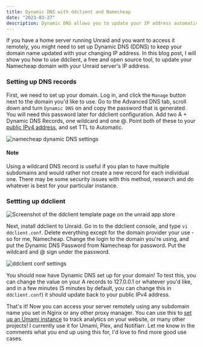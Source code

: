 ```yaml
---
title: Dynamic DNS with ddclient and Namecheap
date: "2023-03-27"
description: Dynamic DNS allows you to update your IP address automatically when it changes, so you can access your domain name from anywhere. This is useful for a ton of different reasons, and will tie in very well to Nginx and allow you to set subdomain based proxies to whatever Unraid app you would like.
---
```


If you have a home server running Unraid and you want to access it remotely, you might need to set up Dynamic DNS (DDNS) to keep your domain name updated with your changing IP address. In this blog post, I will show you how to use ddclient, a free and open source tool, to update your Namecheap domain with your Unraid server's IP address.

### Setting up DNS records

First, we need to set up your domain. Log in, and click the `Manage` button next to the domain you'd like to use. Go to the Advanced DNS tab, scroll down and turn `Dynamic DNS` on and copy the password that is generated. You will need this password later for ddclient configuration. Add two A + Dynamic DNS Records, one wildcard and one @. Point both of these to your [public IPv4 address](https://whatismyipaddress.com/), and set TTL to Automatic.

![namecheap dynamic DNS settings](/images/ddns/namecheap-dynamic-dns-settings.png)

#### Note

Using a wildcard DNS record is useful if you plan to have multiple subdomains and would rather not create a new record for each individual one. There may be some security issues with this method, research and do whatever is best for your particular instance.

### Settting up ddclient

![Screenshot of the ddclient template page on the unraid app store](/images/ddns/ddclient-app-page.png)

Next, install ddclient to Unraid. Go in to the ddclient console, and type `vi ddclient.conf`. Delete everything except for the domain provider your use - so for me, Namecheap. Change the login to the domain you're using, and put the Dynamic DNS Password from Namecheap for password. Put the wildcard and @ sign under the password.

![ddclient conf settings](/images/ddns/ddclient-conf.png)

You should now have Dynamic DNS set up for your domain! To test this, you can change the value on your A records to 127.0.0.1 or whatever you'd like, and in a few minutes (5 minutes by default, you can change this in `ddclient.conf`) it should update back to your public IPv4 address.

That's it! Now you can access your server remotely using any subdomain name you set in Nginx or any other proxy manager. You can use this to [set up an Umami instance](/blog/how-to-install-umami-analytics-on-an-unraid-server-using-docker-compose-and-nginx) to track analytics on your website, or many other projects! I currently use it for Umami, Plex, and Notifiarr. Let me know in the comments what you end up using this for, I'd love to find more good use cases.
